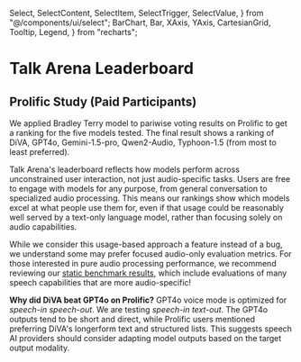
  Select,
  SelectContent,
  SelectItem,
  SelectTrigger,
  SelectValue,
} from "@/components/ui/select";
  BarChart,
  Bar,
  XAxis,
  YAxis,
  CartesianGrid,
  Tooltip,
  Legend,
} from "recharts";



# Talk Arena Leaderboard

<LeaderboardEmbed />

## Prolific Study (Paid Participants)

We applied Bradley Terry model to pariwise voting results on Prolific to get a ranking for the five models tested. The final result shows a ranking of DiVA, GPT4o, Gemini-1.5-pro, Qwen2-Audio, Typhoon-1.5
(from most to least preferred).

Talk Arena's leaderboard reflects how models perform across unconstrained user interaction, not just audio-specific tasks. Users are free to engage with models for any purpose, from general conversation to specialized audio processing. This means our rankings show which models excel at what people use them for, even if that usage could be reasonably well served by a text-only language model, rather than focusing solely on audio capabilities.

While we consider this usage-based approach a feature instead of a bug, we understand some may prefer focused audio-only evaluation metrics. For those interested in pure audio processing performance, we recommend reviewing our [static benchmark results](/blog/static_evaluation), which include evaluations of many speech capabilities that are more audio-specific!

**Why did DiVA beat GPT4o on Prolific?** GPT4o voice mode is optimized for _speech-in speech-out_. We are testing _speech-in text-out_. The GPT4o outputs tend to be short and direct, while Prolific users mentioned preferring DiVA's longerform text and structured lists. This suggests speech AI providers should consider adapting model outputs based on the target output modality.
